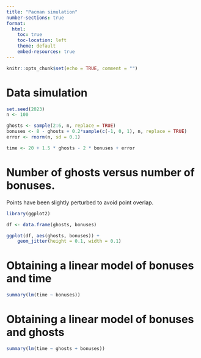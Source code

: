 ```yaml
---
title: "Pacman simulation"
number-sections: true
format:
  html:
    toc: true
    toc-location: left
    theme: default
    embed-resources: true
---
```


```r
knitr::opts_chunk$set(echo = TRUE, comment = "")
```

# Data simulation

```r
set.seed(2023)
n <- 100

ghosts <- sample(2:6, n, replace = TRUE)
bonuses <- 8 - ghosts + 0.2*sample(c(-1, 0, 1), n, replace = TRUE)
error <- rnorm(n, sd = 0.1)

time <- 20 + 1.5 * ghosts - 2 * bonuses + error
```


#  Number of ghosts versus number of bonuses. 

Points have been slightly perturbed to avoid point overlap.

```r
library(ggplot2)

df <- data.frame(ghosts, bonuses)

ggplot(df, aes(ghosts, bonuses)) +
    geom_jitter(height = 0.1, width = 0.1)
```

# Obtaining a linear model of bonuses and time

```r
summary(lm(time ~ bonuses))
```

# Obtaining a linear model of bonuses and ghosts

```r
summary(lm(time ~ ghosts + bonuses))
```